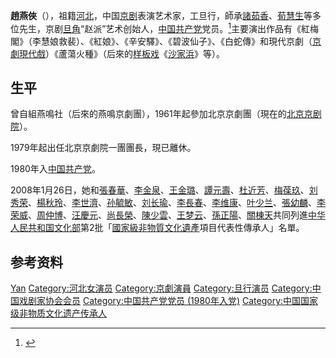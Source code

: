 '''趙燕俠'''（{{bd|1928年}}），祖籍[[河北省|河北]]，中国[[京剧|京剧]]表演艺术家，工旦行，師承[[諸茹香|諸茹香]]、[[荀慧生|荀慧生]]等多位先生，京剧[[旦角|旦角]]“赵派”艺术创始人，[[中国共产党|中国共产党]]党员。<ref>{{Cite web|title=赵燕侠|url=http://culture.china.com.cn/zhuanti/zgjj/2007-10/31/content_9152950.htm|accessdate=2020-01-15|work=中国网|archive-date=2020-01-15|archive-url=https://web.archive.org/web/20200115050058/http://culture.china.com.cn/zhuanti/zgjj/2007-10/31/content_9152950.htm|dead-url=no}}</ref>主要演出作品有《紅梅閣》（李慧娘救裴）、《紅娘》、《辛安驛》、《碧波仙子》、《白蛇傳》和現代京劇（[[京劇現代戲|京劇現代戲]]）《蘆蕩火種》（后來的[[样板戏|样板戏]]《[[沙家浜|沙家浜]]》等）。

== 生平 ==
曾自組燕鳴社（后來的燕鳴京劇團），1961年起參加北京京劇團（現在的[[北京京剧院|北京京剧院]]）。

1979年起出任北京京劇院一團團長，現已離休。

1980年入[[中国共产党|中国共产党]]。

2008年1月26日，她和[[張春華_(京劇)|張春華]]、[[李金泉|李金泉]]、[[王金璐|王金璐]]、[[譚元壽|譚元壽]]、[[杜近芳|杜近芳]]、[[梅葆玖|梅葆玖]]、[[刘秀荣|刘秀荣]]、[[楊秋玲|楊秋玲]]、[[李世濟|李世濟]]、[[孙毓敏|孙毓敏]]、[[刘长瑜|刘长瑜]]、[[李長春_(京劇)|李長春]]、[[李维康|李维康]]、[[叶少兰|叶少兰]]、[[張幼麟|張幼麟]]、[[李荣威|李荣威]]、[[周仲博|周仲博]]、[[汪慶元|汪慶元]]、[[尚長榮|尚長榮]]、[[陳少雲|陳少雲]]、[[王梦云|王梦云]]、[[孫正陽|孫正陽]]、[[關棟天|關棟天]]共同列進[[中华人民共和国文化部|中华人民共和国文化部]]第2批「[[中国国家级非物质文化遗产|國家級非物質文化遺產]]項目代表性傳承人」名單。

== 参考资料 ==
{{reflist}}

{{China-enter-bio-stub}}
{{中国戏剧家协会第三届理事会}}
{{中国文学艺术界联合会第四届全国委员会}}
{{Navboxes 
| title  = 赵燕侠在{{fontcolor|yellow|text|全国人民代表大会|link=全国人民代表大会}}的职务
| titlestyle = background:red;color:white
| list1  =
{{第三届全国人大代表}}
{{第四届全国人大代表}}
{{第五届全国人大代表}}
{{第六届全国人大代表}}
}}
{{Authority control}}
{{DEFAULTSORT:Zhao赵}}
[[Category:趙姓|Yan]]
[[Category:河北女演员|Category:河北女演员]]
[[Category:京劇演員|Category:京劇演員]]
[[Category:旦行演员|Category:旦行演员]]
[[Category:中国戏剧家协会会员|Category:中国戏剧家协会会员]]
[[Category:中国共产党党员_(1980年入党)|Category:中国共产党党员 (1980年入党)]]
[[Category:中国国家级非物质文化遗产传承人|Category:中国国家级非物质文化遗产传承人]]